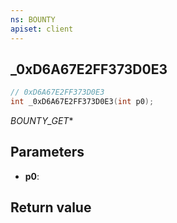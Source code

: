 ```yaml
---
ns: BOUNTY
apiset: client
---
```

## _0xD6A67E2FF373D0E3

```c
// 0xD6A67E2FF373D0E3
int _0xD6A67E2FF373D0E3(int p0);
```

_BOUNTY_GET_*

## Parameters
* **p0**:

## Return value